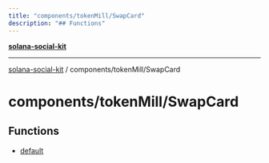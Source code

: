 ```yaml
---
title: "components/tokenMill/SwapCard"
description: "## Functions"
---
```


[**solana-social-kit**](../../../README.mdx)

***

[solana-social-kit](../../../README.mdx) / components/tokenMill/SwapCard

# components/tokenMill/SwapCard

## Functions

- [default](functions/default.mdx)
